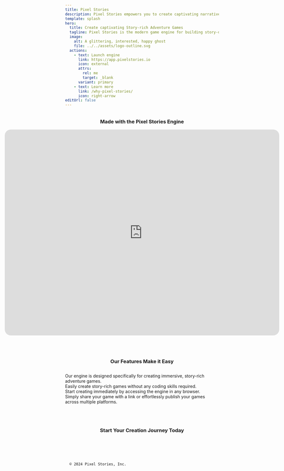 ```yaml
---
title: Pixel Stories
description: Pixel Stories empowers you to create captivating narrative adventures with an intuitive, no-code game engine.
template: splash
hero:
  title: Create captivating Story-rich Adventure Games
  tagline: Pixel Stories is the modern game engine for building story-driven adventure puzzle games.
  image:
    alt: A glittering, interested, happy ghost
    file: ../../assets/logo-outline.svg
  actions:
    - text: Launch engine
      link: https://app.pixelstories.io
      icon: external
      attrs:
        rel: me
        target: _blank
      variant: primary
    - text: Learn more
      link: /why-pixel-stories/
      icon: right-arrow
editUrl: false
---
```



<div style="display:flex;flex-direction:column;align-items:center;text-align:center;">
  <h3>Made with the Pixel Stories Engine</h3>
  <iframe
    src="https://app.pixelstories.io/embed/nCxTyr5YeB"
    style="border-radius:20px;width:100vw;max-width:900px;max-height:85vh;aspect-ratio:4/3;"
    frameBorder="0"
  ></iframe>
</div>

<div style="display:flex;flex-direction:column;gap:12px;max-width:800px;margin:52px auto;">

<h3 style="text-align:center;">Our Features Make it Easy</h3>

<div style="display:flex;flex-direction:column;gap-12px;">

<div>
  <Card title="Built for Story-driven Games" icon="open-book">
    Our engine is designed specifically for creating immersive, story-rich
    adventure games.
  </Card>
</div>
<div>
  <Card title="Modern No-code Interface" icon="star">
    Easily create story-rich games without any coding skills required.
  </Card>
</div>

<div>
  <Card title="Web-based Game Engine" icon="laptop">
    Start creating immediately by accessing the engine in any browser.
  </Card>
</div>

<div>
  <Card title="Cross Platform Export" icon="rocket">
    Simply share your game with a link or effortlessly publish your games across
    multiple platforms.
  </Card>
</div>

</div>

</div>

<div style="display:flex;flex-direction:column;gap:12px;max-width:800px;margin:52px auto;">

<h3 style="text-align:center;">Start Your Creation Journey Today</h3>

<div>
  <LinkCard
    title="Getting started with the engine"
    description="See our quick guide on getting started!"
    href="/getting-started"
  ></LinkCard>
  <LinkCard
    title="Basic and Quick Tutorial"
    description="Get familiar with the engine with our Basics tutorial."
    href="/tutorials/basic"
  ></LinkCard>
  <LinkCard
    title="Join our Discord"
    description="Get support, share your work, and see what's happening in our growing community on Discord!"
    icon="discord"
    href="https://discord.gg/XN9EaUh26g"
  ></LinkCard>
</div>

</div>

<code style="text-align:center;background:transparent;">
  © 2024 Pixel Stories, Inc.
</code>

